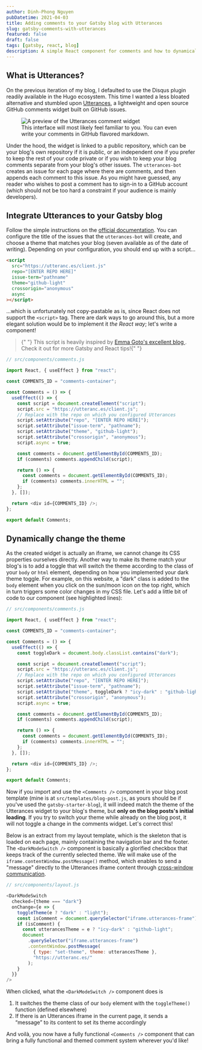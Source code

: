 ```yaml
---
author: Dinh-Phong Nguyen
pubDatetime: 2021-04-03
title: Adding comments to your Gatsby blog with Utterances
slug: gatsby-comments-with-utterances
featured: false
draft: false
tags: [gatsby, react, blog]
description: A simple React component for comments and how to dynamically change its theme
---
```



## What is Utterances?

On the previous iteration of my blog, I defaulted to use the Disqus plugin readily available in the Hugo ecosystem. This time I wanted a less bloated alternative and stumbled upon [Utterances](https://utteranc.es), a lightweight and open source GitHub comments widget built on GitHub issues.

<figure>
  <Image
    src={utterancesPreview}
    alt="A preview of the Utterances comment widget"
  />
  <figcaption>
    This interface will most likely feel familiar to you. You can even write
    your comments in GitHub flavored markdown.
  </figcaption>
</figure>

Under the hood, the widget is linked to a public repository, which can be your blog's own repository if it is public, or an independent one if you prefer to keep the rest of your code private or if you wish to keep your blog comments separate from your blog's other issues. The `utterances-bot` creates an issue for each page where there are comments, and then appends each comment to this issue. As you might have guessed, any reader who wishes to post a comment has to sign-in to a GitHub account (which should not be too hard a constraint if your audience is mainly developers).

## Integrate Utterances to your Gatsby blog

Follow the simple instructions on the [official documentation](https://utteranc.es/). You can configure the title of the issues that the `utterances-bot` will create, and choose a theme that matches your blog (seven available as of the date of writing). Depending on your configuration, you should end up with a script...

```html
<script
  src="https://utteranc.es/client.js"
  repo="[ENTER REPO HERE]"
  issue-term="pathname"
  theme="github-light"
  crossorigin="anonymous"
  async
></script>
```

...which is unfortunately not copy-pastable as is, since React does not support the `<script>` tag. There are dark ways to go around this, but a more elegant solution would be to implement it _the React way_; let's write a component!

<blockquote class="prose-quoteless">
  {" "}
  This script is heavily inspired by <a
    href="https://www.emgoto.com/gatsby-comments/"
    target="_blank"
    rel="noreferrer"
  >
    Emma Goto's excellent blog
  </a>. Check it out for more Gatsby and React tips!{" "}
</blockquote>

```js
// src/components/comments.js

import React, { useEffect } from "react";

const COMMENTS_ID = "comments-container";

const Comments = () => {
  useEffect(() => {
    const script = document.createElement("script");
    script.src = "https://utteranc.es/client.js";
    // Replace with the repo on which you configured Utterances
    script.setAttribute("repo", "[ENTER REPO HERE]");
    script.setAttribute("issue-term", "pathname");
    script.setAttribute("theme", "github-light");
    script.setAttribute("crossorigin", "anonymous");
    script.async = true;

    const comments = document.getElementById(COMMENTS_ID);
    if (comments) comments.appendChild(script);

    return () => {
      const comments = document.getElementById(COMMENTS_ID);
      if (comments) comments.innerHTML = "";
    };
  }, []);

  return <div id={COMMENTS_ID} />;
};

export default Comments;
```

## Dynamically change the theme

As the created widget is actually an iframe, we cannot change its CSS properties ourselves directly. Another way to make its theme match your blog's is to add a toggle that will switch the theme according to the class of your `body` or `html` element, depending on how you implemented your dark theme toggle. For example, on this website, a "dark" class is added to the `body` element when you click on the sun/moon icon on the top right, which in turn triggers some color changes in my CSS file. Let's add a little bit of code to our component (see highlighted lines):

```js
// src/components/comments.js

import React, { useEffect } from "react";

const COMMENTS_ID = "comments-container";

const Comments = () => {
  useEffect(() => {
    const toggleDark = document.body.classList.contains("dark");

    const script = document.createElement("script");
    script.src = "https://utteranc.es/client.js";
    // Replace with the repo on which you configured Utterances
    script.setAttribute("repo", "[ENTER REPO HERE]");
    script.setAttribute("issue-term", "pathname");
    script.setAttribute("theme", toggleDark ? "icy-dark" : "github-light");
    script.setAttribute("crossorigin", "anonymous");
    script.async = true;

    const comments = document.getElementById(COMMENTS_ID);
    if (comments) comments.appendChild(script);

    return () => {
      const comments = document.getElementById(COMMENTS_ID);
      if (comments) comments.innerHTML = "";
    };
  }, []);

  return <div id={COMMENTS_ID} />;
};

export default Comments;
```

Now if you import and use the `<Comments />` component in your blog post template (mine is at `src/templates/blog-post.js`, as yours should be if you've used the `gatsby-starter-blog`), it will indeed match the theme of the Utterances widget to your blog's theme, but **only on the blog posts's initial loading**. If you try to switch your theme while already on the blog post, it will not toggle a change in the comments widget. Let's correct this!

Below is an extract from my layout template, which is the skeleton that is loaded on each page, mainly containing the navigation bar and the footer. The `<DarkModeSwitch />` component is basically a glorified checkbox that keeps track of the currently selected theme. We will make use of the `iframe.contentWindow.postMessage()` method, which enables to send a "message" directly to the Utterances iframe content through [cross-window communication](https://javascript.info/cross-window-communication).

```js
// src/components/layout.js

<DarkModeSwitch
  checked={theme === "dark"}
  onChange={e => {
    toggleTheme(e ? "dark" : "light");
    const isComment = document.querySelector("iframe.utterances-frame");
    if (isComment) {
      const utterancesTheme = e ? "icy-dark" : "github-light";
      document
        .querySelector("iframe.utterances-frame")
        .contentWindow.postMessage(
          { type: "set-theme", theme: utterancesTheme },
          "https://utteranc.es/"
        );
    }
  }}
/>
```

When clicked, what the `<DarkModeSwitch />` component does is

1. It switches the theme class of our `body` element with the `toggleTheme()` function (defined elsewhere)
2. If there is an Utterances iframe in the current page, it sends a “message” to its content to set its theme accordingly

And voilà, you now have a fully functional `<Comments />` component that can bring a fully functional and themed comment system wherever you'd like!
